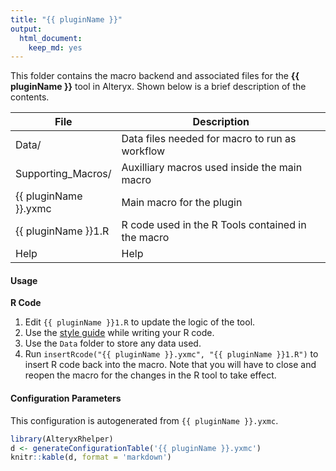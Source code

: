 ```yaml
---
title: "{{ pluginName }}"
output: 
  html_document: 
    keep_md: yes
---
```


This folder contains the macro backend and associated files for the **{{ pluginName }}** tool in Alteryx. Shown below is a brief description of the contents. 

| File                   | Description                                       |
|----------------------  |---------------------------------------------------|
| Data/                  | Data files needed for macro to run as workflow    |
| Supporting_Macros/     | Auxilliary macros used inside the main macro      |       
| {{ pluginName }}.yxmc  | Main macro for the plugin                         | 
| {{ pluginName }}1.R    | R code used in the R Tools contained in the macro |
| Help                   | Help                                              |


#### Usage

__R Code__

1. Edit `{{ pluginName }}1.R` to update the logic of the tool. 
2. Use the [style guide](Style_Guide.md) while writing your R code. 
3. Use the `Data` folder to store any data used. 
4. Run `insertRcode("{{ pluginName }}.yxmc", "{{ pluginName }}1.R")` to insert R code back into the macro. Note that you will have to close and reopen the macro for the changes in the R tool to take effect.

#### Configuration Parameters

This configuration is autogenerated from `{{ pluginName }}.yxmc`.


```r
library(AlteryxRhelper)
d <- generateConfigurationTable('{{ pluginName }}.yxmc')
knitr::kable(d, format = 'markdown')
```


